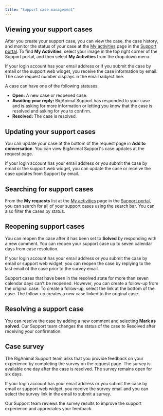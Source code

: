 ```yaml
---
title: "Support case management"
---
```


## Viewing your support cases

After you create your support case, you can view the case, the case history, and monitor the status of your case at the [My activities](https://support.biganimal.com/hc/en-us/requests) page in the [Support portal](https://support.biganimal.com/hc/en-us). To find **My Activities**, select your image in the top right corner of the Support portal, and then select **My Activities** from the drop down menu.

If your login account has your email address or if you submit the case by email or the support web widget, you receive the case information by email. The case request number displays in the email subject line.

A case can have one of the following statuses: 
-   **Open:** A new case or reopened case.
-   **Awaiting your reply:** BigAnimal Support has responded to your case and is asking for more information or letting you know that the case is resolved and asking for you to confirm.
-   **Resolved:** The case is resolved. 

## Updating your support cases

You can update your case at the bottom of the request page in **Add to conversation**. You can view BigAnimal Support's case updates at the request page. 

If your login account has your email address or you submit the case by email or the support web widget, you can update the case or receive the case updates from Support by email.

## Searching for support cases

From the **My requests** list at the [My activities](https://support.biganimal.com/hc/en-us/requests) page in the [Support portal](https://support.biganimal.com/hc/en-us), you can search for all of your support cases using the search bar. You can also filter the cases by status.

## Reopening support cases

You can reopen the case after it has been set to **Solved** by responding with a new comment. You can reopen your support case up to seven calendar days from case resolution. 

If your login account has your email address or you submit the case by email or support web widget, you can reopen the case by replying to the last email of the case prior to the survey email.

Support cases that have been in the resolved state for more than seven calendar days can't be reopened. However, you can create a follow-up from the original case. To create a follow-up, select the link at the bottom of the case. The follow-up creates a new case linked to the original case.

## Resolving a support case

You can resolve the case by adding a new comment and selecting **Mark as solved**. Our Support team changes the status of the case to Resolved after receiving your confirmation.  

## Case survey

The BigAnimal Support team asks that you provide feedback on your experience by completing the survey on the request page. The survey is available one day after the case is resolved. The survey remains open for six days. 

If your login account has your email address or you submit the case by email or support web widget, you receive the survey email and you can select the survey link in the email to submit a survey.

Our Support team reviews the survey results to improve the support experience and appreciates your feedback.





